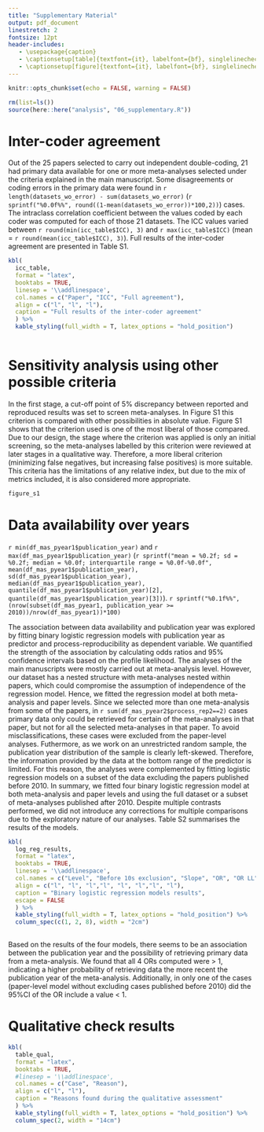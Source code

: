 ```yaml
---
title: "Supplementary Material" 
output: pdf_document
linestretch: 2
fontsize: 12pt
header-includes:
   - \usepackage{caption}
   - \captionsetup[table]{textfont={it}, labelfont={bf}, singlelinecheck=false, labelsep=newline}
   - \captionsetup[figure]{textfont={it}, labelfont={bf}, singlelinecheck=false, labelsep=newline}
---
```



```r
knitr::opts_chunk$set(echo = FALSE, warning = FALSE)
```



```r

rm(list=ls())
source(here::here("analysis", "06_supplementary.R"))

```
# Inter-coder agreement 
Out of the 25 papers selected to carry out independent double-coding, 21 had primary data available for one or more meta-analyses selected under the criteria explained in the main manuscript. Some disagreements or coding errors in the primary data were found in `r length(datasets_wo_error) - sum(datasets_wo_error)` (`r sprintf("%0.0f%%", round((1-mean(datasets_wo_error))*100,2))`) cases.  The intraclass correlation coefficient between the values coded by each coder was computed for each of those 21 datasets. The ICC values varied between `r round(min(icc_table$ICC), 3)` and `r max(icc_table$ICC)` (mean = `r round(mean(icc_table$ICC), 3)`). Full results of the inter-coder agreement are presented in Table S1. 

```r


kbl(
  icc_table,
  format = "latex",
  booktabs = TRUE,
  linesep = '\\addlinespace',
  col.names = c("Paper", "ICC", "Full agreement"),
  align = c("l", "l", "l"),
  caption = "Full results of the inter-coder agreement"
  ) %>% 
  kable_styling(full_width = T, latex_options = "hold_position")
  
```

# Sensitivity analysis using other possible criteria
In the first stage, a cut-off point of 5% discrepancy between reported and reproduced results was set to screen meta-analyses. In Figure S1 this criterion is compared with other possibilities in absolute value. Figure S1 shows that the criterion used is one of the most liberal of those compared. Due to our design, the stage where the criterion was applied is only an initial screening, so the meta-analyses labelled by this criterion were reviewed at later stages in a qualitative way. Therefore, a more liberal criterion (minimizing false negatives, but increasing false positives) is more suitable. This criteria has the limitations of any relative index, but due to the mix of metrics included, it is also considered more appropriate. 

``` r


figure_s1

```

# Data availability over years
\textcolor{blue}{The publication year range of the included meta-analyses in our study is quite extensive. The initial pool, from which we randomly selected a sample, comprised meta-analytic reports published between 2000 and 2020, encompassing a span of two decades. For our analysis, we focused on a random sample of 100 of these meta-analytic reports.  From the 100 included reports, 217 independent meta-analyses were selected following the criteria explained in the ‘Identification and selection of articles and meta-analyses’ section of the main paper. These meta-analyses were published between} `r min(df_mas_pyear1$publication_year)` and `r max(df_mas_pyear1$publication_year)` (`r sprintf("mean = %0.2f; sd = %0.2f; median = %0.0f; interquartile range = %0.0f-%0.0f", mean(df_mas_pyear1$publication_year), sd(df_mas_pyear1$publication_year), median(df_mas_pyear1$publication_year), quantile(df_mas_pyear1$publication_year)[2], quantile(df_mas_pyear1$publication_year)[3])`). \textcolor{blue}{As an unrestricted random sample, the publication year distribution is clearly left-skewed, with} `r sprintf("%0.1f%%", (nrow(subset(df_mas_pyear1, publication_year >= 2010))/nrow(df_mas_pyear1))*100)` \textcolor{blue}{of the included meta-analyses published between 2010 and 2020 (see Figure 2 of the main paper for the full distribution).}

\textcolor{blue}{As shown in the main paper (see Figure 3a), there appears to be an improvement in the rate of data availability over the years. The overall data availability rate for the full sample was found to be 67\%. However, when examining meta-analyses published within specific time periods, the rates varied. For meta-analyses published between 2000 and 2010, the data availability rate was 41\%. For those published between 2011 and 2015, the rate increased to 59\%. Notably, meta-analyses published between 2016 and 2020 exhibited the highest data availability rate of 80\%. These findings suggest a positive trend of improved data availability in more recent years.}

The association between data availability and publication year was explored by fitting binary logistic regression models with publication year as predictor and process-reproducibility as dependent variable. We quantified the strength of the association by calculating odds ratios and 95% confidence intervals based on the profile likelihood. The analyses of the main manuscripts were mostly carried out at meta-analysis level. However, our dataset has a nested structure with meta-analyses nested within papers, which could compromise the assumption of independence of the regression model. Hence, we fitted the regression model at both meta-analysis and paper levels. Since we selected more than one meta-analysis from some of the papers, in `r sum(df_mas_pyear2$process_rep2==2)` cases primary data only could be retrieved for certain of the meta-analyses in that paper, but not for all the selected meta-analyses in that paper. To avoid misclassifications, these cases were excluded from the paper-level analyses. 
Futhermore, as we work on an unrestricted random sample, the publication year distribution of the sample is clearly left-skewed. Therefore, the information provided by the data at the bottom range of the predictor is limited. For this reason, the analyses were complemented by fitting logistic regression models on a subset of the data excluding the papers published before 2010. In summary, we fitted four binary logistic regression model at both meta-analysis and paper levels and using the full dataset or a subset of meta-analyses published after 2010. Despite multiple contrasts performed, we did not introduce any corrections for multiple comparisons due to the exploratory nature of our analyses. Table S2 summarises the results of the models.

```r


kbl(
  log_reg_results,
  format = "latex",
  booktabs = TRUE,
  linesep = '\\addlinespace',
  col.names = c("Level", "Before 10s exclusion", "Slope", "OR", "OR LL", "OR UL", "$p$", "Pertecenage change"),
  align = c("l", "l", "l","l", "l", "l","l", "l"),
  caption = "Binary logistic regression models results",
  escape = FALSE
  ) %>% 
  kable_styling(full_width = T, latex_options = "hold_position") %>% 
  column_spec(c(1, 2, 8), width = "2cm")
  
```
\pagebreak
Based on the results of the four models, there seems to be an association between the publication year and the possibility of retrieving primary data from a meta-analysis. We found that all 4 ORs computed were > 1, indicating a higher probability of retrieving data the more recent the publication year of the meta-analysis. \textcolor{blue}{Specifically, the odds increased from 11.85\% to 34.46\% per year.}Additionally, in only one of the cases (paper-level model without excluding cases published before 2010) did the 95%CI of the OR include a value < 1.
\pagebreak

# Qualitative check results 
```r
kbl(
  table_qual,
  format = "latex",
  booktabs = TRUE,
  #linesep = '\\addlinespace',
  col.names = c("Case", "Reason"),
  align = c("l", "l"),
  caption = "Reasons found during the qualitative assessment"
  ) %>% 
  kable_styling(full_width = T, latex_options = "hold_position") %>% 
  column_spec(2, width = "14cm")
  
```

